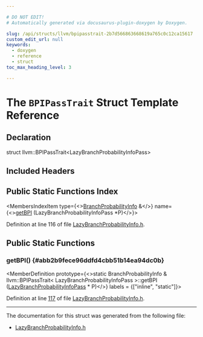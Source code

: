 ```yaml
---

# DO NOT EDIT!
# Automatically generated via docusaurus-plugin-doxygen by Doxygen.

slug: /api/structs/llvm/bpipasstrait-2b7d566863668619a765c0c12ca15617
custom_edit_url: null
keywords:
  - doxygen
  - reference
  - struct
toc_max_heading_level: 3

---
```





# The `BPIPassTrait` Struct Template Reference

<DoxygenPage pluginConfig={pluginConfig}>



## Declaration

<CodeBlock>struct llvm::BPIPassTrait&lt;LazyBranchProbabilityInfoPass&gt;</CodeBlock>

## Included Headers

<IncludesList>
<IncludesListItem
  filePath="llvm/Analysis/LazyBranchProbabilityInfo.h"
  permalink="/docs/api/files/include/include/llvm/include/llvm/analysis/lazybranchprobabilityinfo-h"
  isLocal="true" />
</IncludesList>

## Public Static Functions Index

<MembersIndex>

<MembersIndexItem
  type={<><a href="/docs/api/classes/llvm/branchprobabilityinfo">BranchProbabilityInfo</a> &amp;</>}
  name={<><a href="#abb2b9fece96ddfd4cbb51b14ea94dc0b">getBPI</a> (LazyBranchProbabilityInfoPass &#42;P)</>}>
</MembersIndexItem>

</MembersIndex>


Definition at line 116 of file <a href="/docs/api/files/include/include/llvm/include/llvm/analysis/lazybranchprobabilityinfo-h">LazyBranchProbabilityInfo.h</a>.

<SectionDefinition>

## Public Static Functions

### getBPI() {#abb2b9fece96ddfd4cbb51b14ea94dc0b}

<MemberDefinition
  prototype={<>static BranchProbabilityInfo &amp; llvm::BPIPassTrait&lt; LazyBranchProbabilityInfoPass &gt;::getBPI (<a href="/docs/api/classes/llvm/lazybranchprobabilityinfopass">LazyBranchProbabilityInfoPass</a> &#42; P)</>}
  labels = {["inline", "static"]}>

Definition at line <a href="/docs/api/files/include/include/llvm/include/llvm/analysis/lazybranchprobabilityinfo-h/#l00117">117</a> of file <a href="/docs/api/files/include/include/llvm/include/llvm/analysis/lazybranchprobabilityinfo-h">LazyBranchProbabilityInfo.h</a>.
</MemberDefinition>

</SectionDefinition>

<hr/>

The documentation for this struct was generated from the following file:

<ul>
<li><a href="/docs/api/files/include/include/llvm/include/llvm/analysis/lazybranchprobabilityinfo-h">LazyBranchProbabilityInfo.h</a></li>
</ul>

</DoxygenPage>
